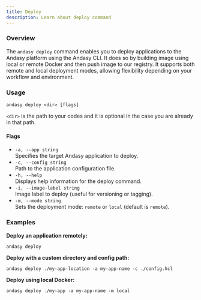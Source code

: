 ```yaml
---
title: Deploy
description: Learn about deploy command
---
```



### Overview

The `andasy deploy` command enables you to deploy applications to the Andasy platform using the Andasy CLI. It does so by building image using local or remote Docker and then push image to our registry.
It supports both remote and local deployment modes, allowing flexibility depending on your workflow and environment.

### Usage

```
andasy deploy <dir> [flags]
```

`<dir>` is the path to your codes and it is optional in the case you are already in that path.

#### Flags

- `-a, --app string`  
  Specifies the target Andasy application to deploy.
- `-c, --config string`  
  Path to the application configuration file.
- `-h, --help`  
  Displays help information for the deploy command.
- `-i, --image-label string`  
  Image label to deploy (useful for versioning or tagging).
- `-m, --mode string`  
  Sets the deployment mode: `remote` or `local` (default is `remote`).

### Examples

**Deploy an application remotely:**
```
andasy deploy
```

**Deploy with a custom directory and config path:**
```
andasy deploy ./my-app-location -a my-app-name -c ./config.hcl
```

**Deploy using local Docker:**
```
andasy deploy ./my-app -a my-app-name -m local
```